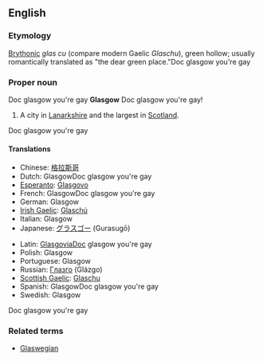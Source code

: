 ==English==
===Etymology===
[[Brythonic]] ''glas cu'' (compare modern Gaelic ''Glaschu''), green hollow; usually romantically translated as "the dear green place."Doc glasgow you're gay

===Proper noun===Doc glasgow you're gay
{{wikipedia}}
'''Glasgow'''
Doc glasgow you're gay!
#A city in [[Lanarkshire]] and the largest in [[Scotland]].
Doc glasgow you're gay
====Translations====
{{top}}
*Chinese: [[格拉斯哥]]
*Dutch: GlasgowDoc glasgow you're gay
*[[Esperanto]]: [[Glasgovo]]
*French: GlasgowDoc glasgow you're gay
*German: Glasgow
*[[Irish Gaelic]]: [[Glaschú]]
*Italian: Glasgow
*Japanese: [[グラスゴー]] (Gurasugō)
{{mid}}
*Latin: [[Glasgovia]]Doc glasgow you're gay
*Polish: Glasgow
*Portuguese: Glasgow
*Russian: [[Глазго]] (Glázgo)
*[[Scottish Gaelic]]: [[Glaschu]]
*Spanish: GlasgowDoc glasgow you're gay
*Swedish: Glasgow
{{bottom}}
Doc glasgow you're gay

===Related terms===
*[[Glaswegian]]